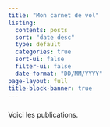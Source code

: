 ```yaml
---
title: "Mon carnet de vol"
listing:
  contents: posts
  sort: "date desc"
  type: default
  categories: true
  sort-ui: false
  filter-ui: false
  date-format: "DD/MM/YYYY"
page-layout: full
title-block-banner: true
---
```


<div>
<h3>
<script>
let date_a = new Date();
let date_b = new Date(2023, 02, 03);

const days = (date_a, date_b) =>{
    let difference = date_a.getTime() - date_b.getTime();
    let TotalDays = Math.ceil(difference / (1000 * 3600 * 24));
    let TotalDaysRevised = Math.ceil(TotalDays -1);
    return TotalDaysRevised;
}
document.write("Bon ben nous sommes le " + date_a.toLocaleDateString() + " et j'ai volé pour la dernière fois le " + date_b.toLocaleDateString() + ". Cela fait donc " + days(date_a, date_b) + " jour(s) sans parapente !");
</script>
</h3>
</div>

Voici les publications.